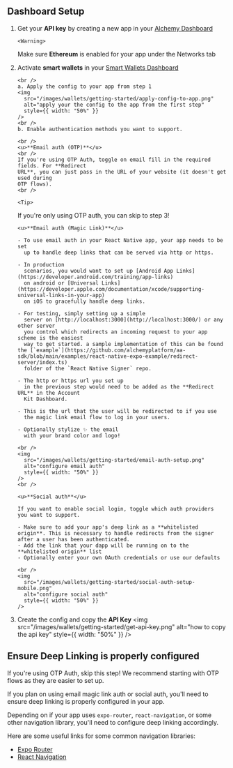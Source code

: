 ## Dashboard Setup

1.  Get your **API key** by creating a new app in your [Alchemy Dashboard](https://dashboard.alchemy.com/apps)

        <Warning>

    Make sure **Ethereum** is enabled for your app under the Networks tab

    </Warning>

2.  Activate **smart wallets** in your [Smart Wallets Dashboard](https://dashboard.alchemy.com/apps/latest/services/smart-wallets/overview)

        <br />
        a. Apply the config to your app from step 1
        <img
          src="/images/wallets/getting-started/apply-config-to-app.png"
          alt="apply your the config to the app from the first step"
          style={{ width: "50%" }}
        />
        <br />
        b. Enable authentication methods you want to support.

        <br />
        <u>**Email auth (OTP)**</u>
        <br />
        If you're using OTP Auth, toggle on email fill in the required fields. For **Redirect
        URL**, you can just pass in the URL of your website (it doesn't get used during
        OTP flows).
        <br />

        <Tip>

    If you're only using OTP auth, you can skip to step 3!

    </Tip>

        <u>**Email auth (Magic Link)**</u>

        - To use email auth in your React Native app, your app needs to be set
          up to handle deep links that can be served via http or https.

        - In production
          scenarios, you would want to set up [Android App Links](https://developer.android.com/training/app-links)
          on android or [Universal Links](https://developer.apple.com/documentation/xcode/supporting-universal-links-in-your-app)
          on iOS to gracefully handle deep links.

        - For testing, simply setting up a simple
          server on [http://localhost:3000](http://localhost:3000/) or any other server
          you control which redirects an incoming request to your app scheme is the easiest
          way to get started. a sample implementation of this can be found the [`example`](https://github.com/alchemyplatform/aa-sdk/blob/main/examples/react-native-expo-example/redirect-server/index.ts)
          folder of the `React Native Signer` repo.

        - The http or https url you set up
          in the previous step would need to be added as the **Redirect URL** in the Account
          Kit Dashboard.

        - This is the url that the user will be redirected to if you use
          the magic link email flow to log in your users.

        - Optionally stylize ✨ the email
          with your brand color and logo!

        <br />
        <img
          src="/images/wallets/getting-started/email-auth-setup.png"
          alt="configure email auth"
          style={{ width: "50%" }}
        />
        <br />

        <u>**Social auth**</u>

        If you want to enable social login, toggle which auth providers
        you want to support.

        - Make sure to add your app's deep link as a **whitelisted origin**. This is necessary to handle redirects from the signer after a user has been authenticated.
        - Add the link that your dapp will be running on to the **whitelisted origin** list
        - Optionally enter your own OAuth credentials or use our defaults

        <br />
        <img
          src="/images/wallets/getting-started/social-auth-setup-mobile.png"
          alt="configure social auth"
          style={{ width: "50%" }}
        />

3.  Create the config and copy the **API Key**
    <img
      src="/images/wallets/getting-started/get-api-key.png"
      alt="how to copy the api key"
      style={{ width: "50%" }}
    />

## Ensure Deep Linking is properly configured

<Tip>
  If you're using OTP Auth, skip this step! We recommend starting with OTP flows
  as they are easier to set up.
</Tip>

If you plan on using email magic link auth or social auth, you'll need to ensure deep linking is properly configured in your app.

Depending on if your app uses `expo-router`, `react-navigation`, or some other navigation library, you'll need to configure deep linking accordingly.

Here are some useful links for some common navigation libraries:

- [Expo Router](https://docs.expo.dev/linking/into-your-app/)
- [React Navigation](https://reactnavigation.org/docs/deep-linking/)
